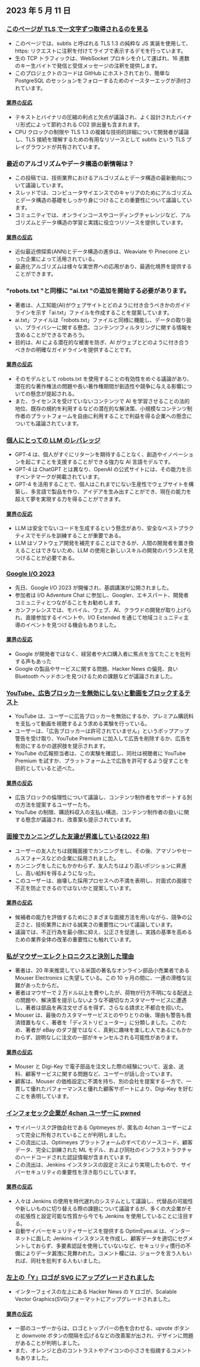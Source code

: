 

<CallToAction />

<Steps>

## 2023 年 5 月 11 日

### [このページが TLS で一文字ずつ取得されるのを見る](https://subtls.pages.dev/)

- このページでは、subtls と呼ばれる TLS 1.3 の純粋な JS 実装を使用して、https: リクエストに注釈を付けてライブで表示するデモを行っています。
- 生の TCP トラフィックは、WebSocket プロキシを介して運ばれ、16 進数のキー生バイトで発信と受信メッセージの注釈を提供します。
- このプロジェクトのコードは GitHub にホストされており、簡単な PostgreSQL のセッションをフォローするためのイースターエッグが添付されています。

#### [業界の反応](http://news.ycombinator.com/item?id=35884437)

- テキストとバイナリの圧縮の利点と欠点が議論され、よく設計されたバイナリ形式によって節約される CO2 排出量も含まれます。
- CPU クロックの制限や TLS 1.3 の複雑な技術的詳細について開発者が議論し、TLS 接続を理解するための有用なリソースとして subtls という TLS プレイグラウンドが共有されています。

### 最近のアルゴリズムやデータ構造の新情報は？

- この投稿では、技術業界におけるアルゴリズムとデータ構造の最新動向について議論しています。
- スレッドでは、コンピュータサイエンスでのキャリアのためにアルゴリズムとデータ構造の基礎をしっかり身につけることの重要性について議論しています。
- コミュニティでは、オンラインコースやコーディングチャレンジなど、アルゴリズムとデータ構造の学習と実践に役立つリソースを提供しています。

#### [業界の反応](http://news.ycombinator.com/item?id=35886900)

- 近似最近傍探索(ANN)とデータ構造の進歩は、Weaviate や Pinecone といった企業によって活用されている。
- 最適化アルゴリズムは様々な実世界への応用があり、最適化境界を提供することができます。

### "robots.txt "と同様に "ai.txt "の追加を開始する必要があります。

- 著者は、人工知能(AI)がウェブサイトとどのように付き合うべきかのガイドラインを示す「ai.txt」ファイルを作成することを提案しています。
- ai.txt」ファイルは「robots.txt」ファイルと同様に機能し、データの取り扱い、プライバシーに関する懸念、コンテンツフィルタリングに関する情報を含めることができるであろう。
- 目的は、AI による潜在的な被害を防ぎ、AI がウェブとどのように付き合うべきかの明確なガイドラインを提供することです。

#### [業界の反応](http://news.ycombinator.com/item?id=35886288)

- そのモデルとして robots.txt を使用することの有効性をめぐる議論があり、潜在的な著作権法の問題や長い著作権期間が創造性や競争に与える影響についての懸念が提起される。
- また、ライセンスを受けていないコンテンツで AI を学習させることの法的地位、既存の規約を利用するなどの潜在的な解決策、小規模なコンテンツ制作者のプラットフォームを自由に利用することで利益を得る企業への懸念についても議論されています。

### [個人にとっての LLM のレバレッジ](https://mazzzystar.github.io/2023/05/10/LLM-for-individual/)

- GPT-4 は、個人がすぐにリターンを期待することなく、創造やイノベーションを起こすことを支援することができる強力な AI 言語モデルです。
- GPT-4 は ChatGPT とは異なり、OpenAI の公式サイトには、その能力を示すベンチマークが掲載されています。
- GPT-4 を活用することで、個人はこれまでにない生産性でウェブサイトを構築し、多言語で製品を作り、アイデアを生み出すことができ、現在の能力を超えて夢を実現する力を得ることができます。

#### [業界の反応](http://news.ycombinator.com/item?id=35885797)

- LLM は安全でないコードを生成するという懸念があり、安全なベストプラクティスでモデルを訓練することが重要である。
- LLM はソフトウェア開発を補完することはできるが、人間の開発者を置き換えることはできないため、LLM の使用と新しいスキルの開発のバランスを見つけることが必要である。

### [Google I/O 2023](https://io.google/2023/)

- 先日、Google I/O 2023 が開催され、基調講演が公開されました。
- 参加者は I/O Adventure Chat に参加し、Googler、エキスパート、開発者コミュニティとつながることをお勧めします。
- カンファレンスでは、モバイル、ウェブ、AI、クラウドの開発が取り上げられ、直接参加するイベントや、I/O Extended を通じて地域コミュニティ主導のイベントを見つける機会もありました。

#### [業界の反応](http://news.ycombinator.com/item?id=35886559)

- Google が開発者ではなく、経営者や大口購入者に焦点を当てたことを批判する声もあった
- Google の製品やサービスに関する問題、Hacker News の偏見、良い Bluetooth ヘッドホンを見つけるための課題などが議論されました。

### [YouTube、広告ブロッカーを無効にしないと動画をブロックするテスト](https://www.bleepingcomputer.com/news/technology/youtube-tests-blocking-videos-unless-you-disable-ad-blockers/)

- YouTube は、ユーザーに広告ブロッカーを無効にするか、プレミアム購読料を支払って動画を視聴するよう求める実験を行っている。
- ユーザーは、「広告ブロッカーは許可されていません」というポップアップ警告を受け取り、YouTube Premium に加入して広告を削除するか、広告を有効にするかの選択肢を提示されます。
- YouTube の広報担当者は、この実験を確認し、同社は視聴者に YouTube Premium を試すか、プラットフォーム上で広告を許可するよう促すことを目的としていると述べた。

#### [業界の反応](http://news.ycombinator.com/item?id=35892512)

- 広告ブロックの倫理性について議論し、コンテンツ制作者をサポートする別の方法を提案するユーザーたち。
- YouTube の制限、購読料収入の支払い構造、コンテンツ制作者の扱いに関する懸念が議論され、改善案も提示されています。

### [面接でカンニングした友達が昇進している(2022 年)](https://www.teamblind.com/post/My-friends-who-cheated-in-interviews-are-getting-promoted-😡😡😡-XnYM4nLs)

- ユーザーの友人たちは就職面接でカンニングをし、その後、アマゾンやセールスフォースなどの企業に採用されました。
- カンニングをしたにもかかわらず、友人たちはより高いポジションに昇進し、高い給料を得るようになった。
- このユーザーは、崩壊した採用プロセスへの不満を表明し、対面式の面接で不正を防止できるのではないかと提案しています。

#### [業界の反応](http://news.ycombinator.com/item?id=35885342)

- 候補者の能力を評価するためにさまざまな面接方法を用いながら、競争の公正さと、技術業界における誠実さの重要性について議論しています。
- 議論では、不正行為を最小限に抑え、公正さを促進し、実践の基準を高めるための業界全体の改革の重要性にも触れています。

### [私がマウザーエレクトロニクスと決別した理由](https://lcamtuf.substack.com/p/why-im-done-with-mouser-electronics)

- 著者は、20 年来推奨している米国の著名なオンライン部品小売業者である Mouser Electronics に失望している。この 10 ヶ月の間に、一連の滑稽な災難があったからだ。
- 著者はマウザーで 2 万ドル以上を費やしたが、荷物が行方不明になる配送上の問題や、解決策を提示しないような不親切なカスタマーサービスに遭遇し、著者は部品を再注文せざるを得ず、さらなる請求と不都合を招いた。
- Mouser は、最後のカスタマーサービスとのやりとりの後、理由も警告も救済措置もなく、著者を「ディストリビューター」に分類しました。このため、著者が eBay のダフ屋ではなく、真剣に趣味を楽しむ人であるにもかかわらず、説明なしに注文の一部がキャンセルされる可能性があります。

#### [業界の反応](http://news.ycombinator.com/item?id=35892246)

- Mouser と Digi-Key で電子部品を注文した際の経験について、返金、送料、顧客サービスに関する問題など、ユーザーが話し合っています。
- 顧客は、Mouser の価格設定に不満を持ち、別の会社を提案する一方で、一貫して優れたパフォーマンスと優れた顧客サポートにより、Digi-Key を好むことを表明しています。

### [インフォセック企業が 4chan ユーザーに pwned](https://maia.crimew.gay/posts/optimeyes-leak/)

- サイバーリスク評価会社である Optimeyes が、匿名の 4chan ユーザーによって完全に所有されていることが判明しました。
- この流出には、Optimeyes プラットフォームのすべてのソースコード、顧客データ、完全に訓練された ML モデル、および同社のインフラストラクチャのハードコードされた認証情報が含まれています。
- この流出は、Jenkins インスタンスの設定ミスにより実現したもので、サイバーセキュリティの重要性を浮き彫りにしています。

#### [業界の反応](http://news.ycombinator.com/item?id=35888509)

- 人々は Jenkins の使用を時代遅れのシステムとして議論し、代替品の可能性や新しいものに切り替える際の課題について議論するが、多くの大企業がその拡張性と設定可能な性質から今でも Jenkins を使用していることに注目する。
- 自動サイバーセキュリティサービスを提供する OptimEyes.ai は、インターネットに面した Jenkins インスタンスを作成し、顧客データを適切にセグメントしておらず、多要素認証を使用していないなど、セキュリティ慣行の不備によりデータ漏洩に見舞われた。コメント欄には、ジョークを言う人もいれば、同社を批判する人もいました。

### [左上の「Y」ロゴが SVG にアップグレードされました](https://news.ycombinator.com/y18.svg)

- インターフェイスの左上にある Hacker News の Y ロゴが、Scalable Vector Graphics(SVG)フォーマットにアップグレードされました。

#### [業界の反応](http://news.ycombinator.com/item?id=35894326)

- 一部のユーザーからは、ロゴとトップバーの色を合わせる、upvote ボタンと downvote ボタンの間隔を広げるなどの改善案が出され、デザインに問題があることが判明しました。
- また、オレンジと白のコントラストやアイコンの小ささを指摘するコメントもありました。

</Steps>
